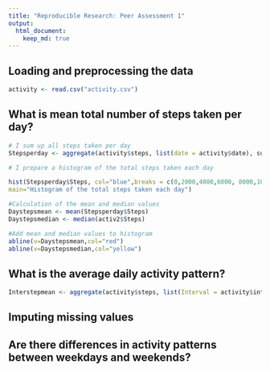 ```yaml
---
title: "Reproducible Research: Peer Assessment 1"
output: 
  html_document:
    keep_md: true
---
```



## Loading and preprocessing the data

```r
activity <- read.csv("activity.csv")
```

## What is mean total number of steps taken per day?
```r
# I sum up all steps taken per day
Stepsperday <- aggregate(activity$steps, list(date = activity$date), sum, na.rm=T)

# I prepare a histogram of the total steps taken each day 

hist(Stepsperday$Steps, col="blue",breaks = c(0,2000,4000,6000, 8000,10000,12000,14000,16000,18000,20000,22000,24000,26000),xlab="Numer of steps per day", 
main="Histogram of the total steps taken each day")

#Calculation of the mean and median values
Daystepsmean <- mean(Stepsperday$Steps)
Daystepsmedian <- median(activ2$Steps)

#Add mean and median values to histogram
abline(v=Daystepsmean,col="red")
abline(v=Daystepsmedian,col="yellow")
```
## What is the average daily activity pattern?
```r
Interstepmean <- aggregate(activity$steps, list(Interval = activity$interval), mean, na.rm=T)
```

## Imputing missing values



## Are there differences in activity patterns between weekdays and weekends?
